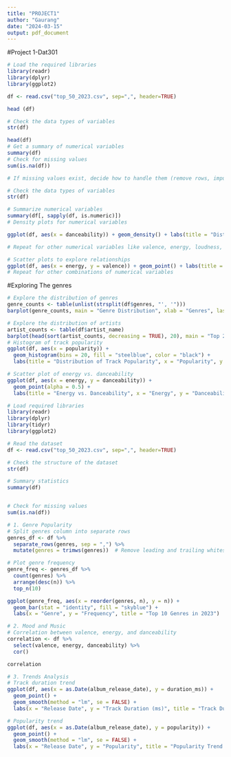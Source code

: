 ---
title: "PROJECT1"
author: "Gaurang"
date: "2024-03-15"
output: pdf_document
---
#Project 1-Dat301
```{r}
# Load the required libraries
library(readr)
library(dplyr)
library(ggplot2)

df <- read.csv("top_50_2023.csv", sep=",", header=TRUE)

head (df)

# Check the data types of variables
str(df)

head(df)
# Get a summary of numerical variables
summary(df)
# Check for missing values
sum(is.na(df))

# If missing values exist, decide how to handle them (remove rows, impute, etc.)
```
```{r}
# Check the data types of variables
str(df)

# Summarize numerical variables
summary(df[, sapply(df, is.numeric)])
# Density plots for numerical variables

ggplot(df, aes(x = danceability)) + geom_density() + labs(title = "Distribution of Danceability")

# Repeat for other numerical variables like valence, energy, loudness, etc.

# Scatter plots to explore relationships
ggplot(df, aes(x = energy, y = valence)) + geom_point() + labs(title = "Energy vs. Valence")
# Repeat for other combinations of numerical variables

```







#Exploring The genres
```{r}
# Explore the distribution of genres
genre_counts <- table(unlist(strsplit(df$genres, "', '")))
barplot(genre_counts, main = "Genre Distribution", xlab = "Genres", las=2)  # las=2 for horizontal label orientation

# Explore the distribution of artists
artist_counts <- table(df$artist_name)
barplot(head(sort(artist_counts, decreasing = TRUE), 20), main = "Top 20 Artists", xlab = "Artist", las=2)
# Histogram of track popularity
ggplot(df, aes(x = popularity)) + 
  geom_histogram(bins = 20, fill = "steelblue", color = "black") +
  labs(title = "Distribution of Track Popularity", x = "Popularity", y = "Count")

# Scatter plot of energy vs. danceability
ggplot(df, aes(x = energy, y = danceability)) +
  geom_point(alpha = 0.5) +
  labs(title = "Energy vs. Danceability", x = "Energy", y = "Danceability")
```
```{r}
# Load required libraries
library(readr)
library(dplyr)
library(tidyr)
library(ggplot2)

# Read the dataset
df <- read.csv("top_50_2023.csv", sep=",", header=TRUE)

# Check the structure of the dataset
str(df)

# Summary statistics
summary(df)


# Check for missing values
sum(is.na(df))

# 1. Genre Popularity
# Split genres column into separate rows
genres_df <- df %>%
  separate_rows(genres, sep = ",") %>%
  mutate(genres = trimws(genres))  # Remove leading and trailing whitespaces

# Plot genre frequency
genre_freq <- genres_df %>%
  count(genres) %>%
  arrange(desc(n)) %>%
  top_n(10)

ggplot(genre_freq, aes(x = reorder(genres, n), y = n)) +
  geom_bar(stat = "identity", fill = "skyblue") +
  labs(x = "Genre", y = "Frequency", title = "Top 10 Genres in 2023")

# 2. Mood and Music
# Correlation between valence, energy, and danceability
correlation <- df %>%
  select(valence, energy, danceability) %>%
  cor()

correlation

# 3. Trends Analysis
# Track duration trend
ggplot(df, aes(x = as.Date(album_release_date), y = duration_ms)) +
  geom_point() +
  geom_smooth(method = "lm", se = FALSE) +
  labs(x = "Release Date", y = "Track Duration (ms)", title = "Track Duration Trend Over 2023")

# Popularity trend
ggplot(df, aes(x = as.Date(album_release_date), y = popularity)) +
  geom_point() +
  geom_smooth(method = "lm", se = FALSE) +
  labs(x = "Release Date", y = "Popularity", title = "Popularity Trend Over 2023")

```

